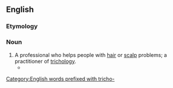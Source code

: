 ==English==

===Etymology===
{{suffix|en|trichology|ist}}

===Noun===
{{en-noun}}

# A professional who helps people with [[hair]] or [[scalp]] problems; a practitioner of [[trichology]].
#* {{quote-book|lang=en|title=Hair Rules!: The Ultimate Hair-Care Guide for Women with Kinky, Curly, or Wavy Hair|author=Anthony Dickey|year=2007|passage=All hairstylists are not '''trichologists''', but most '''trichologists''' have been professional hairstylists. Many stylists become '''trichologists''' due to their years of experience working with normal and abnormal hair conditions.}}

[[Category:English words prefixed with tricho-]]